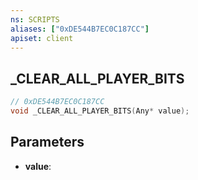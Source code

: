 ```yaml
---
ns: SCRIPTS
aliases: ["0xDE544B7EC0C187CC"]
apiset: client
---
```

## _CLEAR_ALL_PLAYER_BITS

```c
// 0xDE544B7EC0C187CC
void _CLEAR_ALL_PLAYER_BITS(Any* value);
```


## Parameters
* **value**: